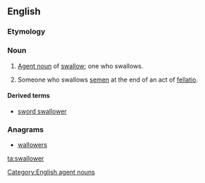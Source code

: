 ==English==

===Etymology===
{{suffix|en|swallow|er}}

===Noun===
{{en-noun}}

# [[agent noun|Agent noun]] of [[swallow]]; one who swallows.
# {{lb|en|vulgar|slang}} Someone who swallows [[semen]] at the end of an act of [[fellatio]].

====Derived terms====
* [[sword swallower]]

===Anagrams===
* [[wallowers#English|wallowers]]

[[Category:English agent nouns]]
[[ta:swallower]]